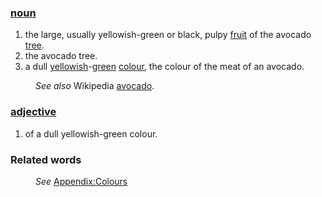 ===[[noun]]===
#the large, usually yellowish-green or black, pulpy [[fruit]] of the avocado [[tree]].
#the avocado tree.
#a dull [[yellow]]ish-[[green]] [[color|colour]], the colour of the meat of an avocado.
:''See also'' Wikipedia [[w:avocado|avocado]].
===[[adjective]]===
#of a dull yellowish-green colour.
===Related words===
:''See'' [[Wiktionary_Appendix:Colours|Appendix:Colours]]